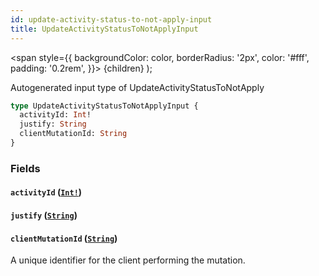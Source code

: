 ```yaml
---
id: update-activity-status-to-not-apply-input
title: UpdateActivityStatusToNotApplyInput
---
```


<span
style={{
      backgroundColor: color,
      borderRadius: '2px',
      color: '#fff',
      padding: '0.2rem',
    }}>
{children}
</span>
);

Autogenerated input type of UpdateActivityStatusToNotApply

```graphql
type UpdateActivityStatusToNotApplyInput {
  activityId: Int!
  justify: String
  clientMutationId: String
}
```

### Fields

#### `activityId` ([`Int!`](/api/graphql/documentation/scalars/int))

#### `justify` ([`String`](/api/graphql/documentation/scalars/string))

#### `clientMutationId` ([`String`](/api/graphql/documentation/scalars/string))

A unique identifier for the client performing the mutation.
